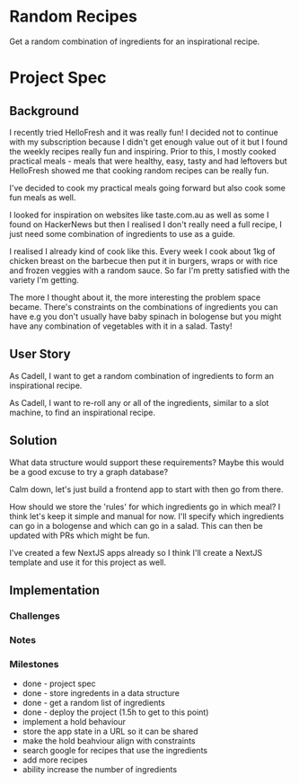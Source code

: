 
<Head />

# Random Recipes

Get a random combination of ingredients for an inspirational recipe.

<GitHub />

<App />

# Project Spec

## Background

I recently tried HelloFresh and it was really fun! I decided not to continue with my subscription because I didn't get enough value out of it but I found the weekly recipes really fun and inspiring. Prior to this, I mostly cooked practical meals - meals that were healthy, easy, tasty and had leftovers but HelloFresh showed me that cooking random recipes can be really fun.

I've decided to cook my practical meals going forward but also cook some fun meals as well.

I looked for inspiration on websites like taste.com.au as well as some I found on HackerNews but then I realised I don't really need a full recipe, I just need some combination of ingredients to use as a guide.

I realised I already kind of cook like this. Every week I cook about 1kg of chicken breast on the barbecue then put it in burgers, wraps or with rice and frozen veggies with a random sauce. So far I'm pretty satisfied with the variety I'm getting.

The more I thought about it, the more interesting the problem space became. There's constraints on the combinations of ingredients you can have e.g you don't usually have baby spinach in bologense but you might have any combination of vegetables with it in a salad. Tasty!

## User Story

As Cadell, I want to get a random combination of ingredients to form an inspirational recipe. 

As Cadell, I want to re-roll any or all of the ingredients, similar to a slot machine, to find an inspirational recipe.

## Solution

What data structure would support these requirements? Maybe this would be a good excuse to try a graph database?

Calm down, let's just build a frontend app to start with then go from there.

How should we store the 'rules' for which ingredients go in which meal? I think let's keep it simple and manual for now. I'll specify which ingredients can go in a bologense and which can go in a salad. This can then be updated with PRs which might be fun.

I've created a few NextJS apps already so I think I'll create a NextJS template and use it for this project as well.

## Implementation

### Challenges



### Notes



### Milestones

- done - project spec
- done - store ingredents in a data structure
- done - get a random list of ingredients
- done - deploy the project (1.5h to get to this point)
- implement a hold behaviour
- store the app state in a URL so it can be shared
- make the hold beahviour align with constraints
- search google for recipes that use the ingredients
- add more recipes
- ability increase the number of ingredients
